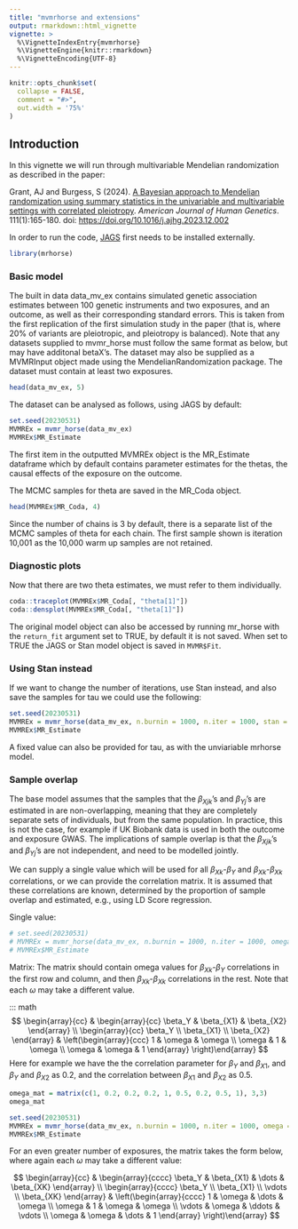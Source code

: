 ```yaml
---
title: "mvmrhorse and extensions"
output: rmarkdown::html_vignette
vignette: >
  %\VignetteIndexEntry{mvmrhorse}
  %\VignetteEngine{knitr::rmarkdown}
  %\VignetteEncoding{UTF-8}
---
```


```r
knitr::opts_chunk$set(
  collapse = FALSE,
  comment = "#>",
  out.width = '75%'
)
```

## Introduction

In this vignette we will run through multivariable Mendelian randomization as described in the paper:

Grant, AJ and Burgess, S (2024). [A Bayesian approach to Mendelian randomization using summary statistics in the univariable and multivariable settings with correlated pleiotropy](https://doi.org/10.1016/j.ajhg.2023.12.002). *American Journal of Human Genetics*. 111(1):165-180. doi: <https://doi.org/10.1016/j.ajhg.2023.12.002>

In order to run the code, [JAGS](https://sourceforge.net/projects/mcmc-jags/) first needs to be installed externally.

```r
library(mrhorse)
```

### Basic model

The built in data data_mv_ex contains simulated genetic association estimates between 100 genetic instruments and two exposures, and an outcome, as well as their corresponding standard errors. This is taken from the first replication of the first simulation study in the paper (that is, where 20% of variants are pleiotropic, and pleiotropy is balanced). Note that any datasets supplied to mvmr_horse must follow the same format as below, but may have additonal betaX's. The dataset may also be supplied as a MVMRInput object made using the MendelianRandomization package. The dataset must contain at least two exposures. 

```r
head(data_mv_ex, 5)
```

The dataset can be analysed as follows, using JAGS by default:

```r
set.seed(20230531)
MVMREx = mvmr_horse(data_mv_ex)
MVMREx$MR_Estimate
```

The first item in the outputted MVMREx object is the MR_Estimate dataframe which by default contains parameter estimates for the thetas, the causal effects of the exposure on the outcome.

The MCMC samples for theta are saved in the MR_Coda object.


```r
head(MVMREx$MR_Coda, 4)
```

Since the number of chains is 3 by default, there is a separate list of the MCMC samples of theta for each chain. The first sample shown is iteration 10,001 as the 10,000 warm up samples are not retained.


### Diagnostic plots

Now that there are two theta estimates, we must refer to them individually. 

```r
coda::traceplot(MVMREx$MR_Coda[, "theta[1]"])
coda::densplot(MVMREx$MR_Coda[, "theta[1]"])
```

The original model object can also be accessed by running mr_horse with the `return_fit` argument set to TRUE, by default it is not saved. When set to TRUE the JAGS or Stan model object is saved in `MVMR$Fit`.

### Using Stan instead

If we want to change the number of iterations, use Stan instead, and also save the samples for tau we could use the following:

```r
set.seed(20230531)
MVMREx = mvmr_horse(data_mv_ex, n.burnin = 1000, n.iter = 1000, stan = TRUE, variable.names = 'tau')
MVMREx$MR_Estimate
```

A fixed value can also be provided for tau, as with the unviariable mrhorse model.

### Sample overlap

The base model assumes that the samples that the $\beta_{Xjk}$'s and $\beta_{Yj}$'s are estimated in are non-overlapping, meaning that they are completely separate sets of individuals, but from the same population. In practice, this is not the case, for example if UK Biobank data is used in both the outcome and exposure GWAS. The implications of sample overlap is that the $\beta_{Xjk}$'s and $\beta_{Yj}$'s are not independent, and need to be modelled jointly.

We can supply a single value which will be used for all $\beta_{Xk}$-$\beta_Y$ and $\beta_{Xk}$-$\beta_{Xk}$ correlations, or we can provide the correlation matrix. It is assumed that these correlations are known, determined by the proportion of sample overlap and estimated, e.g., using LD Score regression.

Single value:

```r
# set.seed(20230531)
# MVMREx = mvmr_horse(data_mv_ex, n.burnin = 1000, n.iter = 1000, omega = 0.4)
# MVMREx$MR_Estimate
```

Matrix: The matrix should contain omega values for $\beta_{Xk}$-$\beta_Y$ correlations in the first row and column, and then $\beta_{Xk}$-$\beta_{Xk}$ correlations in the rest. Note that each $\omega$ may take a different value.

::: math
$$
\begin{array}{cc} &
\begin{array}{cc} \beta_Y & \beta_{X1} & \beta_{X2} \end{array} \\
\begin{array}{cc} \beta_Y \\ \beta_{X1} \\ \beta_{X2} \end{array} &
\left(\begin{array}{ccc}
1 & \omega  & \omega \\
\omega & 1 & \omega \\ 
\omega & \omega & 1
\end{array}
\right)\end{array}
$$
Here for example we have the the correlation parameter for $\beta_{Y}$ and $\beta_{X1}$, and $\beta_{Y}$ and $\beta_{X2}$ as 0.2, and the correlation between $\beta_{X1}$ and $\beta_{X2}$ as 0.5.

```r
omega_mat = matrix(c(1, 0.2, 0.2, 0.2, 1, 0.5, 0.2, 0.5, 1), 3,3)
omega_mat
```


```r
set.seed(20230531)
MVMREx = mvmr_horse(data_mv_ex, n.burnin = 1000, n.iter = 1000, omega = omega_mat)
MVMREx$MR_Estimate
```

For an even greater number of exposures, the matrix takes the form below, where again each $\omega$ may take a different value:

::: math
$$
\begin{array}{cc} &
\begin{array}{cccc} \beta_Y & \beta_{X1} & \dots & \beta_{XK} \end{array} \\
\begin{array}{cccc} \beta_Y \\ \beta_{X1} \\ \vdots \\ \beta_{XK} \end{array} &
\left(\begin{array}{cccc}
1 & \omega & \dots & \omega \\
\omega & 1 & \omega & \omega \\
\vdots & \omega & \ddots & \vdots \\
\omega & \omega & \dots & 1 
\end{array}
\right)\end{array}
$$
:::


